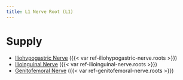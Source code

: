 ```yaml
---
title: L1 Nerve Root (L1)
---
```




# Supply



- [Iliohypogastric Nerve]({{< var ref-iliohypogastric-nerve.path >}}) ({{< var ref-iliohypogastric-nerve.roots >}})
- [Ilioinguinal Nerve]({{< var ref-ilioinguinal-nerve.path >}}) ({{< var ref-ilioinguinal-nerve.roots >}})
- [Genitofemoral Nerve]({{< var ref-genitofemoral-nerve.path >}}) ({{< var ref-genitofemoral-nerve.roots >}})


